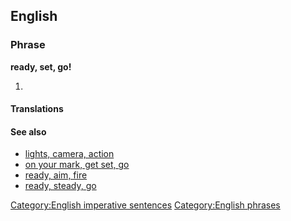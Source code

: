 ==English==

===Phrase===
'''ready, set, go!'''

# {{non-gloss definition|An expression used to tell people, for example racers, to go.}}

====Translations====
{{trans-see|on your mark, get set, go}}

====See also====
* [[lights, camera, action]]
* [[on your mark, get set, go]]
* [[ready, aim, fire]]
* [[ready, steady, go]]

[[Category:English imperative sentences]]
[[Category:English phrases]]